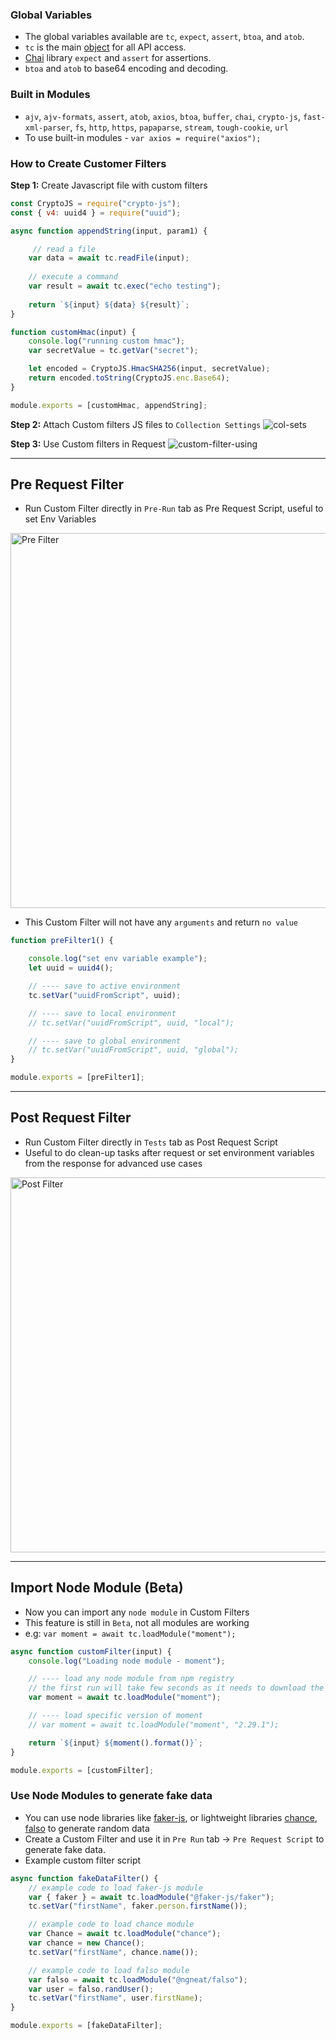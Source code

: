 

### Global Variables
- The global variables available are `tc`, `expect`, `assert`, `btoa`, and `atob`.
- `tc` is the main [object](https://github.com/thunderclient/thunder-client-support/blob/master/docs/tc-types.d.ts) for all API access.
- [Chai](https://www.chaijs.com/api/bdd/) library `expect` and `assert` for assertions.
- `btoa` and `atob` to base64 encoding and decoding.

### Built in Modules
- `ajv`, `ajv-formats`, `assert`, `atob`, `axios`, `btoa`, `buffer`, `chai`, `crypto-js`, `fast-xml-parser`, `fs`, `http`, `https`, `papaparse`, `stream`, `tough-cookie`, `url`
- To use built-in modules -  `var axios = require("axios");`

### How to Create Customer Filters

**Step 1:** Create Javascript file with custom filters

```js filename="custom-filters.js"
const CryptoJS = require("crypto-js");
const { v4: uuid4 } = require("uuid");

async function appendString(input, param1) {

     // read a file
    var data = await tc.readFile(input);
    
    // execute a command
    var result = await tc.exec("echo testing");
    
    return `${input} ${data} ${result}`;
}

function customHmac(input) {
    console.log("running custom hmac");
    var secretValue = tc.getVar("secret");

    let encoded = CryptoJS.HmacSHA256(input, secretValue);
    return encoded.toString(CryptoJS.enc.Base64);
}

module.exports = [customHmac, appendString];
```

**Step 2:** Attach Custom filters JS files to `Collection Settings`
![col-sets](https://user-images.githubusercontent.com/8637550/202426659-972f5307-0b51-4100-b6bf-0f3fb2f33140.png)

**Step 3:** Use Custom filters in Request
![custom-filter-using](https://user-images.githubusercontent.com/8637550/202422840-76998a57-0cbf-46ef-9309-52965c72959c.png)

------


## Pre Request Filter
- Run Custom Filter directly in `Pre-Run` tab as Pre Request Script, useful to set Env Variables

<img width="600" alt="Pre Filter" src="https://github.com/thunderclient/thunder-client-support/assets/8637550/07420d12-c9de-4efc-af3f-f85a47412cf2" />


- This Custom Filter will not have any `arguments` and return `no value`

```js filename="custom-filters.js"
function preFilter1() {

    console.log("set env variable example");
    let uuid = uuid4();

    // ---- save to active environment
    tc.setVar("uuidFromScript", uuid);

    // ---- save to local environment
    // tc.setVar("uuidFromScript", uuid, "local");

    // ---- save to global environment
    // tc.setVar("uuidFromScript", uuid, "global");
}

module.exports = [preFilter1];
```

------


## Post Request Filter
- Run Custom Filter directly in `Tests` tab as Post Request Script
- Useful to do clean-up tasks after request or set environment variables from the response for advanced use cases
<img width="600" alt="Post Filter" src="https://github.com/thunderclient/thunder-client-support/assets/8637550/8b0769df-c796-4219-b4c9-a5c4fe36d9b0" />

------


## Import Node Module (Beta)
- Now you can import any `node module` in Custom Filters
- This feature is still in `Beta`, not all modules are working
- e.g:   `var moment = await tc.loadModule("moment");`

```js filename="custom-filters.js"
async function customFilter(input) {
    console.log("Loading node module - moment");

    // ---- load any node module from npm registry
    // the first run will take few seconds as it needs to download the module from npm registry
    var moment = await tc.loadModule("moment");

    // ---- load specific version of moment
    // var moment = await tc.loadModule("moment", "2.29.1");

    return `${input} ${moment().format()}`;
}

module.exports = [customFilter];

```

### Use Node Modules to generate fake data
- You can use node libraries like [faker-js](https://www.npmjs.com/package/@faker-js/faker), or lightweight libraries [chance](https://www.npmjs.com/package/chance), [falso](https://www.npmjs.com/package/@ngneat/falso) to generate random data
- Create a Custom Filter and use it in `Pre Run` tab -> `Pre Request Script` to generate fake data.
- Example custom filter script
```js
async function fakeDataFilter() {
    // example code to load faker-js module
    var { faker } = await tc.loadModule("@faker-js/faker");
    tc.setVar("firstName", faker.person.firstName());

    // example code to load chance module
    var Chance = await tc.loadModule("chance");
    var chance = new Chance();
    tc.setVar("firstName", chance.name());

    // example code to load falso module
    var falso = await tc.loadModule("@ngneat/falso");
    var user = falso.randUser();
    tc.setVar("firstName", user.firstName);
}

module.exports = [fakeDataFilter];
